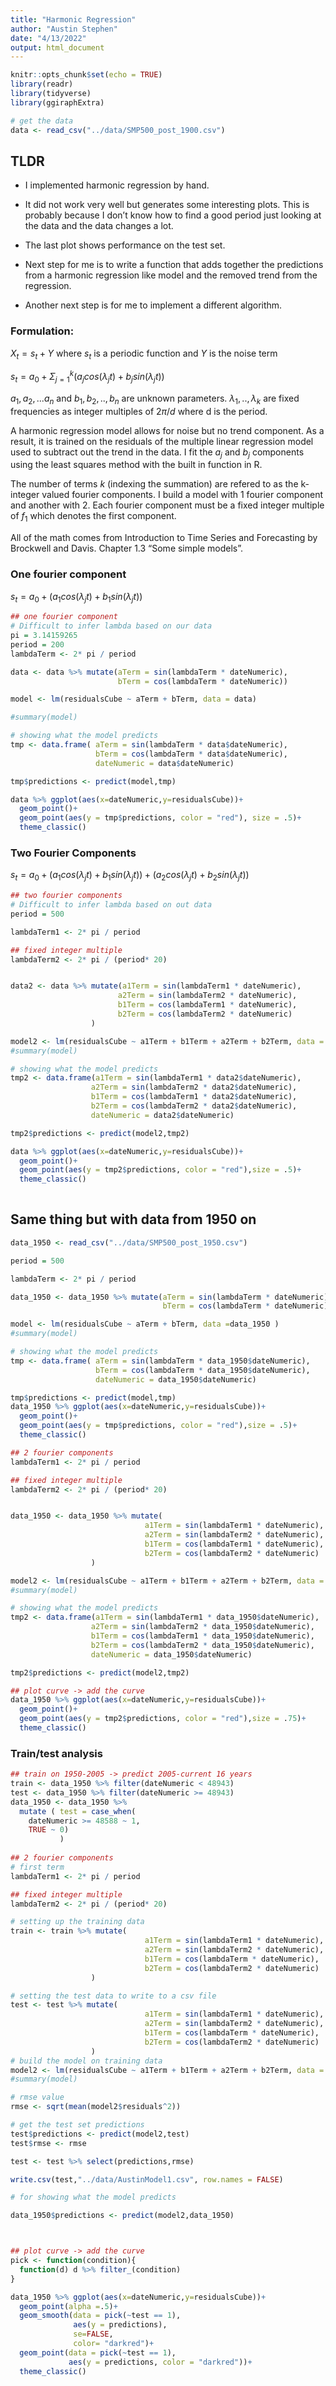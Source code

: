 ```yaml
---
title: "Harmonic Regression"
author: "Austin Stephen"
date: "4/13/2022"
output: html_document
---
```


```r
knitr::opts_chunk$set(echo = TRUE)
library(readr)
library(tidyverse)
library(ggiraphExtra) 
```

```r
# get the data
data <- read_csv("../data/SMP500_post_1900.csv")
```

## TLDR

* I implemented harmonic regression by hand.

* It did not work very well but generates some interesting plots. 
This is probably because I don't know how to find a good 
period just looking at the data and the data changes a lot.

* The last plot shows performance on the test set.

* Next step for me is to write a function that adds together the predictions from 
a harmonic regression like model and the removed trend from the regression.

* Another next step is for me to implement a different algorithm.


### Formulation:
$X_t = s_t + Y$ where $s_t$ is a periodic function and $Y$ is the noise term

$s_t = a_0 + \Sigma_{j=1}^k(a_j cos(\lambda_jt)+b_jsin(\lambda_j t))$

$a_1,a_2,...a_n$ and $b_1, b_2, ..,b_n$ are unknown parameters. $\lambda_1,..,\lambda_k$ are fixed frequencies as integer multiples of $2\pi / d$ where d is the period.


A harmonic regression model allows for noise but no trend component.
As a result, it is trained on the residuals of the multiple linear regression model used to subtract out the trend in the data. I fit the $a_j$ and $b_j$ components using the 
least squares method with the built in function in R.

The number of terms $k$ (indexing the summation) are refered to as the k-integer valued fourier components. I build a model with 1 fourier component and another with 2. Each fourier component must be 
a fixed integer multiple of $f_1$ which denotes the first component.

All of the math comes from Introduction to Time Series and Forecasting by Brockwell and Davis. Chapter 1.3 "Some simple models".


### One fourier component  

$s_t = a_0 + (a_1 cos(\lambda_jt)+b_1sin(\lambda_j t))$

```r
## one fourier component
# Difficult to infer lambda based on our data
pi = 3.14159265
period = 200
lambdaTerm <- 2* pi / period

data <- data %>% mutate(aTerm = sin(lambdaTerm * dateNumeric),
                        bTerm = cos(lambdaTerm * dateNumeric))

model <- lm(residualsCube ~ aTerm + bTerm, data = data)

#summary(model)

# showing what the model predicts
tmp <- data.frame( aTerm = sin(lambdaTerm * data$dateNumeric),
                   bTerm = cos(lambdaTerm * data$dateNumeric),
                   dateNumeric = data$dateNumeric)

tmp$predictions <- predict(model,tmp)

data %>% ggplot(aes(x=dateNumeric,y=residualsCube))+
  geom_point()+
  geom_point(aes(y = tmp$predictions, color = "red"), size = .5)+
  theme_classic()
```

### Two Fourier Components   

$s_t = a_0 + (a_1 cos(\lambda_jt)+b_1sin(\lambda_j t)) + (a_2 cos(\lambda_jt)+b_2sin(\lambda_j t))$

```r
## two fourier components
# Difficult to infer lambda based on out data
period = 500

lambdaTerm1 <- 2* pi / period

## fixed integer multiple
lambdaTerm2 <- 2* pi / (period* 20)


data2 <- data %>% mutate(a1Term = sin(lambdaTerm1 * dateNumeric),
                        a2Term = sin(lambdaTerm2 * dateNumeric),
                        b1Term = cos(lambdaTerm1 * dateNumeric),
                        b2Term = cos(lambdaTerm2 * dateNumeric)
                  )

model2 <- lm(residualsCube ~ a1Term + b1Term + a2Term + b2Term, data = data2)
#summary(model)

# showing what the model predicts
tmp2 <- data.frame(a1Term = sin(lambdaTerm1 * data2$dateNumeric),
                  a2Term = sin(lambdaTerm2 * data2$dateNumeric),
                  b1Term = cos(lambdaTerm1 * data2$dateNumeric),
                  b2Term = cos(lambdaTerm2 * data2$dateNumeric),
                  dateNumeric = data2$dateNumeric)

tmp2$predictions <- predict(model2,tmp2)

data %>% ggplot(aes(x=dateNumeric,y=residualsCube))+
  geom_point()+
  geom_point(aes(y = tmp2$predictions, color = "red"),size = .5)+  
  theme_classic()
  
```

## Same thing but with data from 1950 on
```r
data_1950 <- read_csv("../data/SMP500_post_1950.csv")
```

```r
period = 500

lambdaTerm <- 2* pi / period

data_1950 <- data_1950 %>% mutate(aTerm = sin(lambdaTerm * dateNumeric),
                                  bTerm = cos(lambdaTerm * dateNumeric))

model <- lm(residualsCube ~ aTerm + bTerm, data =data_1950 )
#summary(model)

# showing what the model predicts
tmp <- data.frame( aTerm = sin(lambdaTerm * data_1950$dateNumeric),
                   bTerm = cos(lambdaTerm * data_1950$dateNumeric),
                   dateNumeric = data_1950$dateNumeric)

tmp$predictions <- predict(model,tmp)
data_1950 %>% ggplot(aes(x=dateNumeric,y=residualsCube))+
  geom_point()+
  geom_point(aes(y = tmp$predictions, color = "red"),size = .5)+ 
  theme_classic()
```

```r
## 2 fourier components
lambdaTerm1 <- 2* pi / period

## fixed integer multiple
lambdaTerm2 <- 2* pi / (period* 20)


data_1950 <- data_1950 %>% mutate(
                              a1Term = sin(lambdaTerm1 * dateNumeric),
                              a2Term = sin(lambdaTerm2 * dateNumeric),
                              b1Term = cos(lambdaTerm1 * dateNumeric),
                              b2Term = cos(lambdaTerm2 * dateNumeric)
                  )

model2 <- lm(residualsCube ~ a1Term + b1Term + a2Term + b2Term, data = data_1950)
#summary(model)

# showing what the model predicts
tmp2 <- data.frame(a1Term = sin(lambdaTerm1 * data_1950$dateNumeric),
                  a2Term = sin(lambdaTerm2 * data_1950$dateNumeric),
                  b1Term = cos(lambdaTerm1 * data_1950$dateNumeric),
                  b2Term = cos(lambdaTerm2 * data_1950$dateNumeric),
                  dateNumeric = data_1950$dateNumeric)

tmp2$predictions <- predict(model2,tmp2)

## plot curve -> add the curve 
data_1950 %>% ggplot(aes(x=dateNumeric,y=residualsCube))+
  geom_point()+
  geom_point(aes(y = tmp2$predictions, color = "red"),size = .75)+
  theme_classic()
```

### Train/test analysis

```r
## train on 1950-2005 -> predict 2005-current 16 years
train <- data_1950 %>% filter(dateNumeric < 48943)
test <- data_1950 %>% filter(dateNumeric >= 48943)
data_1950 <- data_1950 %>% 
  mutate ( test = case_when(
    dateNumeric >= 48588 ~ 1,
    TRUE ~ 0)
           )
                            
## 2 fourier components
# first term
lambdaTerm1 <- 2* pi / period

## fixed integer multiple
lambdaTerm2 <- 2* pi / (period* 20)

# setting up the training data
train <- train %>% mutate(
                              a1Term = sin(lambdaTerm1 * dateNumeric),
                              a2Term = sin(lambdaTerm2 * dateNumeric),
                              b1Term = cos(lambdaTerm * dateNumeric),
                              b2Term = cos(lambdaTerm2 * dateNumeric)
                  )

# setting the test data to write to a csv file
test <- test %>% mutate(
                              a1Term = sin(lambdaTerm1 * dateNumeric),
                              a2Term = sin(lambdaTerm2 * dateNumeric),
                              b1Term = cos(lambdaTerm * dateNumeric),
                              b2Term = cos(lambdaTerm2 * dateNumeric)
                  )
# build the model on training data
model2 <- lm(residualsCube ~ a1Term + b1Term + a2Term + b2Term, data = train)
#summary(model)

# rmse value
rmse <- sqrt(mean(model2$residuals^2))

# get the test set predictions
test$predictions <- predict(model2,test)
test$rmse <- rmse

test <- test %>% select(predictions,rmse)

write.csv(test,"../data/AustinModel1.csv", row.names = FALSE)

# for showing what the model predicts

data_1950$predictions <- predict(model2,data_1950)



## plot curve -> add the curve 
pick <- function(condition){
  function(d) d %>% filter_(condition)
}

data_1950 %>% ggplot(aes(x=dateNumeric,y=residualsCube))+
  geom_point(alpha =.5)+
  geom_smooth(data = pick(~test == 1),
              aes(y = predictions),
              se=FALSE,
              color= "darkred")+
  geom_point(data = pick(~test == 1),
             aes(y = predictions, color = "darkred"))+
  theme_classic()
```

